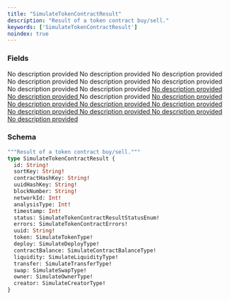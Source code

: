 ```yaml
---
title: "SimulateTokenContractResult"
description: "Result of a token contract buy/sell."
keywords: ['SimulateTokenContractResult']
noindex: true
---
```


### Fields

<ResponseField name="id" type="String!" required>
  No description provided
</ResponseField>

<ResponseField name="sortKey" type="String!" required>
  No description provided
</ResponseField>

<ResponseField name="contractHashKey" type="String!" required>
  No description provided
</ResponseField>

<ResponseField name="uuidHashKey" type="String!" required>
  No description provided
</ResponseField>

<ResponseField name="blockNumber" type="String!" required>
  No description provided
</ResponseField>

<ResponseField name="networkId" type="Int!" required>
  No description provided
</ResponseField>

<ResponseField name="analysisType" type="Int!" required>
  No description provided
</ResponseField>

<ResponseField name="timestamp" type="Int!" required>
  No description provided
</ResponseField>

<a href="/api-reference/types/simulatetokencontractresultstatusenum">
  <ResponseField name="status" type="SimulateTokenContractResultStatusEnum!" required>
    No description provided
  </ResponseField>
</a>

<a href="/api-reference/types/simulatetokencontracterrors">
  <ResponseField name="errors" type="SimulateTokenContractErrors!" required>
    No description provided
  </ResponseField>
</a>

<ResponseField name="uuid" type="String!" required>
  No description provided
</ResponseField>

<a href="/api-reference/types/simulatetokentype">
  <ResponseField name="token" type="SimulateTokenType!" required>
    No description provided
  </ResponseField>
</a>

<a href="/api-reference/types/simulatedeploytype">
  <ResponseField name="deploy" type="SimulateDeployType!" required>
    No description provided
  </ResponseField>
</a>

<a href="/api-reference/types/simulatecontractbalancetype">
  <ResponseField name="contractBalance" type="SimulateContractBalanceType!" required>
    No description provided
  </ResponseField>
</a>

<a href="/api-reference/types/simulateliquiditytype">
  <ResponseField name="liquidity" type="SimulateLiquidityType!" required>
    No description provided
  </ResponseField>
</a>

<a href="/api-reference/types/simulatetransfertype">
  <ResponseField name="transfer" type="SimulateTransferType!" required>
    No description provided
  </ResponseField>
</a>

<a href="/api-reference/types/simulateswaptype">
  <ResponseField name="swap" type="SimulateSwapType!" required>
    No description provided
  </ResponseField>
</a>

<a href="/api-reference/types/simulateownertype">
  <ResponseField name="owner" type="SimulateOwnerType!" required>
    No description provided
  </ResponseField>
</a>

<a href="/api-reference/types/simulatecreatortype">
  <ResponseField name="creator" type="SimulateCreatorType!" required>
    No description provided
  </ResponseField>
</a>

### Schema


```graphql 
"""Result of a token contract buy/sell."""
type SimulateTokenContractResult {
  id: String!
  sortKey: String!
  contractHashKey: String!
  uuidHashKey: String!
  blockNumber: String!
  networkId: Int!
  analysisType: Int!
  timestamp: Int!
  status: SimulateTokenContractResultStatusEnum!
  errors: SimulateTokenContractErrors!
  uuid: String!
  token: SimulateTokenType!
  deploy: SimulateDeployType!
  contractBalance: SimulateContractBalanceType!
  liquidity: SimulateLiquidityType!
  transfer: SimulateTransferType!
  swap: SimulateSwapType!
  owner: SimulateOwnerType!
  creator: SimulateCreatorType!
}
```
